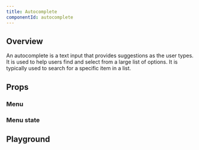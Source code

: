 ```yaml
---
title: Autocomplete
componentId: autocomplete
---
```



## Overview

An autocomplete is a text input that provides suggestions as the user types. It is used to help users find and select from a large list of options. It is typically used to search for a specific item in a list.

<Overview component="autocomplete" />

## Props

<PropertyOverview component="autocomplete" />

### Menu

<PropertyPreview component="autocomplete" property="menu?" />

### Menu state

<PropertyPreview component="autocomplete" property="menuState" />

## Playground

<Examples component="autocomplete" />
